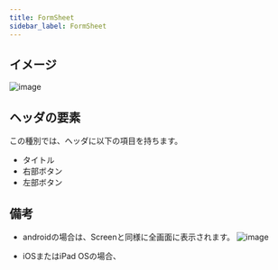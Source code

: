 ```yaml
---
title: FormSheet
sidebar_label: FormSheet
---
```


## イメージ

![image](./formsheet.drawio.png)

## ヘッダの要素

この種別では、ヘッダに以下の項目を持ちます。

- タイトル
- 右部ボタン
- 左部ボタン

## 備考

- androidの場合は、Screenと同様に全画面に表示されます。
![image](./formsheet-android.drawio.png)

- iOSまたはiPad OSの場合、
